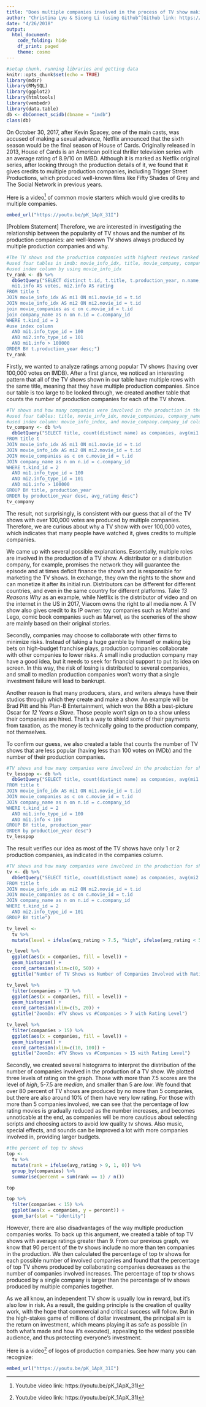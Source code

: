 ```yaml
---
title: "Does multiple companies involved in the process of TV show making benefit the popularity of a TV show?"
author: "Christina Lyu & Sicong Li (using Github^[Github link: https://github.com/ChristinaLyu/miniProject3.git])"
date: "4/26/2018"
output: 
  html_document:
    code_folding: hide
    df_print: paged
    theme: cosmo
---
```


```r
#setup chunk, running libraries and getting data
knitr::opts_chunk$set(echo = TRUE)
library(mdsr)
library(RMySQL)
library(ggplot2)
library(htmltools)
library(vembedr)
library(data.table)
db <- dbConnect_scidb(dbname = "imdb")
class(db)
```

On October 30, 2017, after Kevin Spacey, one of the main casts, was accused of making a sexual advance, Netflix announced that the sixth season would be the final season of House of Cards. Originally released in 2013, House of Cards is an American political thriller television series with an average rating of 8.9/10 on IMBD. Although it is marked as Netflix original series, after looking through the production details of it, we found that it gives credits to multiple production companies, including Trigger Street Productions, which produced well-known films like Fifty Shades of Grey and The Social Network in previous years. 

Here is a video^[Youtube video link: https://youtu.be/pK_1ApX_31I] of common movie starters which would give credits to multiple companies.

```r
embed_url("https://youtu.be/pK_1ApX_31I")
```


[Problem Statement] Therefore, we are interested in investigating the relationship between the popularity of TV shows and the number of its production companies: are well-known TV shows always produced by multiple production companies and why.

```r
#The TV shows and the production companies with highest reviews ranked by year with at least 100,000 votes
#used four tables in imdb: movie_info_idx, title, movie_company, company_name
#used index column by using movie_info_idx
tv_rank <- db %>%
  dbGetQuery("SELECT distinct t.id, t.title, t.production_year, n.name,
  mi1.info AS votes, mi2.info AS rating
FROM title t
JOIN movie_info_idx AS mi1 ON mi1.movie_id = t.id
JOIN movie_info_idx AS mi2 ON mi2.movie_id = t.id
join movie_companies as c on c.movie_id = t.id
join company_name as n on n.id = c.company_id
WHERE t.kind_id = 2
#use index column
  AND mi1.info_type_id = 100
  AND mi2.info_type_id = 101
  AND mi1.info > 100000
ORDER BY t.production_year desc;")
tv_rank
```

Firstly, we wanted to analyze ratings among popular TV shows (having over 100,000 votes on IMDB). After a first glance, we noticed an interesting pattern that all of the TV shows shown in our table have multiple rows with the same title, meaning that they have multiple production companies. Since our table is too large to be looked through, we created another table that counts the number of production companies for each of the TV shows.

```r
#TV shows and how many companies were involved in the production in the TV shows with over 100,000 votes
#used four tables: title, movie_info_idx, movie_companies, company_name
#used index column: movie_info_index, and movie_company.company_id column to join it with company_name.id
tv_company <- db %>%
  dbGetQuery("SELECT title, count(distinct name) as companies, avg(mi1.info) as avg_votes, avg(mi2.info) as avg_rating, production_year
FROM title t
JOIN movie_info_idx AS mi1 ON mi1.movie_id = t.id
JOIN movie_info_idx AS mi2 ON mi2.movie_id = t.id
JOIN movie_companies as c on c.movie_id = t.id
JOIN company_name as n on n.id = c.company_id
WHERE t.kind_id = 2
  AND mi1.info_type_id = 100
  AND mi2.info_type_id = 101
  AND mi1.info > 100000
GROUP BY title, production_year
ORDER by production_year desc, avg_rating desc")
tv_company
```

The result, not surprisingly, is consistent with our guess that all of the TV shows with over 100,000 votes are produced by multiple companies. Therefore, we are curious about why a TV show with over 100,000 votes, which indicates that many people have watched it, gives credits to multiple companies.

We came up with several possible explanations. Essentially, multiple roles are involved in the production of a TV show. A distributor or a distribution company, for example, promises the network they will guarantee the episode and at times deficit finance the show's and is responsible for marketing the TV shows. In exchange, they own the rights to the show and can monetize it after its initial run. Distributors can be different for different countries, and even in the same country for different platforms. Take *13 Reasons Why* as an example, while Netflix is the distributor of video and on the internet in the US in 2017, Viacom owns the right to all media now. A TV show also gives credit to its IP owner: toy companies such as Mattel and Lego, comic book companies such as Marvel, as the sceneries of the show are mainly based on their original stories. 

Secondly, companies may choose to collaborate with other firms to minimize risks. Instead of taking a huge gamble by himself or making big bets on high-budget franchise plays, production companies collaborate with other companies to lower risks. A small indie production company may have a good idea, but it needs to seek for financial support to put its idea on screen. In this way, the risk of losing is distributed to several companies, and small to median production companies won't worry that a single investment failure will lead to bankrupt.

Another reason is that many producers, stars, and writers always have their studios through which they create and make a show. An example will be Brad Pitt and his Plan-B Entertainment, which won the 86th a best-picture Oscar for *12 Years a Slave*. Those people won't sign on to a show unless their companies are hired. That's a way to shield some of their payments from taxation, as the money is technically going to the production company, not themselves.

To confirm our guess, we also created a table that counts the number of TV shows that are less popular (having less than 100 votes on IMDb) and the number of their production companies.

```r
#TV shows and how many companies were involved in the production for shows that are not popular
tv_lesspop <- db %>%
  dbGetQuery("SELECT title, count(distinct name) as companies, avg(mi1.info) as avg_votes, production_year
FROM title t
JOIN movie_info_idx AS mi1 ON mi1.movie_id = t.id
JOIN movie_companies as c on c.movie_id = t.id
JOIN company_name as n on n.id = c.company_id
WHERE t.kind_id = 2
  AND mi1.info_type_id = 100
  AND mi1.info < 100
GROUP BY title, production_year
ORDER by production_year desc")
tv_lesspop
```

The result verifies our idea as most of the TV shows have only 1 or 2 production companies, as indicated in the companies column.

```r
#TV shows and how many companies were involved in the production for shows that are not popular
tv <- db %>%
  dbGetQuery("SELECT title, count(distinct name) as companies, avg(mi2.info) as avg_rating, production_year
FROM title t
JOIN movie_info_idx as mi2 ON mi2.movie_id = t.id
JOIN movie_companies as c on c.movie_id = t.id
JOIN company_name as n on n.id = c.company_id
WHERE t.kind_id = 2
  AND mi2.info_type_id = 101
GROUP BY title")
```

```r
tv_level <- 
  tv %>%
  mutate(level = ifelse(avg_rating > 7.5, "high", ifelse(avg_rating < 5, "low", "median")))

tv_level %>%
  ggplot(aes(x = companies, fill = level)) + 
  geom_histogram() + 
  coord_cartesian(xlim=c(0, 50)) + 
  ggtitle("Number of TV Shows vs Number of Companies Involved with Rating Level")

tv_level %>%
  filter(companies > 7) %>%
  ggplot(aes(x = companies, fill = level)) + 
  geom_histogram() + 
  coord_cartesian(xlim=c(5, 20)) + 
  ggtitle("ZoomIn: #TV shows vs #Companies > 7 with Rating Level")

tv_level %>%
  filter(companies > 15) %>%
  ggplot(aes(x = companies, fill = level)) + 
  geom_histogram() + 
  coord_cartesian(xlim=c(10, 100)) + 
  ggtitle("ZoomIn: #TV Shows vs #Companies > 15 with Rating Level")
```

Secondly, we created several histograms to interpret the distribution of the number of companies involved in the production of a TV show. We plotted three levels of rating on the graph. Those with more than 7.5 scores are the level of *high*, 5-7.5 are *median*, and smaller than 5 are *low*. We found that over 80 percent of TV shows are produced by no more than 5 companies, but there are also around 10% of them have very low rating. For those with more than 5 companies involved, we can see that the percentage of low rating movies is gradually reduced as the number increases, and becomes unnoticable at the end, as companies will be more cautious about selecting scripts and choosing actors to avoid low quality tv shows. Also music, special effects, and sounds can be improved a lot with more companies involved in, providing larger budgets.  

```r
#the percent of top tv shows
top <- 
  tv %>%
  mutate(rank = ifelse(avg_rating > 9, 1, 0)) %>%
  group_by(companies) %>%
  summarise(percent = sum(rank == 1) / n())

top 

top %>%
  filter(companies < 15) %>%
  ggplot(aes(x = companies, y = percent)) + 
  geom_bar(stat = "identity")
```

However, there are also disadvantages of the way multiple production companies works. To back up this argument, we created a table of top TV shows with average ratings greater than 9. From our previous graph, we know that 90 percent of the tv shows include no more than ten companies in the production. We then calculated the percentage of top tv shows for each possible number of involved companies and found that the percentage of top TV shows produced by collaborating companies decreases as the number of companies involved increases. The percentage of top tv shows produced by a single company is larger than the percentage of tv shows produced by multiple companies together.

As we all know, an independent TV show is usually low in reward, but it’s also low in risk. As a result, the guiding principle is the creation of quality work, with the hope that commercial and critical success will follow. But in the high-stakes game of millions of dollar investment, the principal aim is the return on investment, which means playing it as safe as possible (in both what’s made and how it’s executed), appealing to the widest possible audience, and thus protecting everyone’s investment. 

Here is a video^[Youtube video link: https://youtu.be/pK_1ApX_31I] of logos of production companies. See how many you can recognize:
```r
embed_url("https://youtu.be/pK_1ApX_31I")
```

